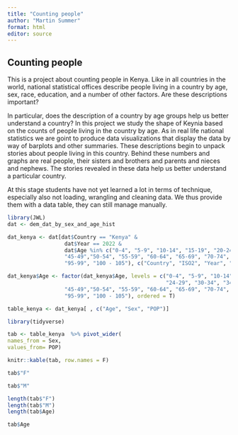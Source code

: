 ```yaml
---
title: "Counting people"
author: "Martin Summer"
format: html
editor: source
---
```


## Counting people

This is a project about counting people in Kenya. Like in all countries
in the world, national statistical offices describe people living in a country
by age, sex, race, education, and a number of other factors. Are these descriptions important?

In particular, does the description of a country by age groups help us better understand a
country? In this project we study the shape of Keynia based on the counts of people living in the country
by age. As in real life national statistics we are goint to produce data visualizations that 
display the data by way of barplots and other summaries. These descriptions 
begin to unpack stories about people living in this
country. Behind these numbers and graphs are real people, their sisters and brothers and parents and nieces and
nephews. The stories revealed in these data help us better understand a particular country.

::: {.callout-note}
At this stage students have not yet learned a lot in terms of technique, especially also not loading, wrangling 
and cleaning data. We thus provide them with a data table, they can still manage manually.
:::

```r
library(JWL)
dat <- dem_dat_by_sex_and_age_hist 

dat_kenya <- dat[dat$Country == "Kenya" &
                  dat$Year == 2022 &
                  dat$Age %in% c("0-4", "5-9", "10-14", "15-19", "20-24", "24-29", "30-34", "34-39","40-44",
                  "45-49","50-54", "55-59", "60-64", "65-69", "70-74", "75-79", "80-84", "85-89", "90-94",
                  "95-99", "100 - 105"), c("Country", "ISO2", "Year", "Sex", "Age", "POP")]

dat_kenya$Age <- factor(dat_kenya$Age, levels = c("0-4", "5-9", "10-14", "15-19", "20-24", 
                                                  "24-29", "30-34", "34-39","40-44",
                  "45-49","50-54", "55-59", "60-64", "65-69", "70-74", "75-79", "80-84", "85-89", "90-94",
                  "95-99", "100 - 105"), ordered = T)

table_kenya <- dat_kenya[ , c("Age", "Sex", "POP")]

library(tidyverse)

tab <- table_kenya  %>% pivot_wider(
names_from = Sex,
values_from= POP)

knitr::kable(tab, row.names = F)

```
```r
tab$"F"
```

```r
tab$"M"
```

```r
length(tab$"F")
length(tab$"M")
length(tab$Age)
```
```r
tab$Age
```

